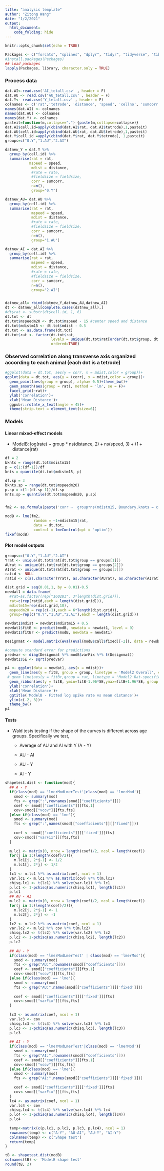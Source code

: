 ---
title: "analysis template"
author: "Zitong Wang"
date: "1/2/2021"
output:
  html_document:
    code_folding: hide
---

```{r setup, include=FALSE}
knitr::opts_chunk$set(echo = TRUE)
```



```{r Load packages, echo = F, message = F, warning =  F, results = 'hide'}
Packages <- c("forcats", "splines", "dplyr", "tidyr", "tidyverse", "tibble", "ggplot2", "data.table", "RColorBrewer","grid","ggpubr", "gridExtra", "lme4", "nlme")
#install.packages(Packages)  
## load packages
lapply(Packages, library, character.only = TRUE)
```
### Process data


```{r Process data00,  eval = F}
dat.AI<-read.csv('AI_tetall.csv' , header = F)
dat.AU <- read.csv('AU_tetall.csv' , header = F)
dat.Y<- read.csv('Y_tetall.csv' , header = F)
colnames <- c('rat','tetrode', 'distance', 'speed', 'cellno', 'sumcorr') 
names(dat.AI) <- colnames
names(dat.AU) <- colnames
names(dat.Y) <- colnames
pasteit=function(m,collapse=".") {paste(m,collapse=collapse)}
dat.AI$cell.id=apply(cbind(dat.AI$rat, dat.AI$tetrode),1,pasteit)
dat.AU$cell.id=apply(cbind(dat.AU$rat, dat.AU$tetrode),1,pasteit)
dat.Y$cell.id =apply(cbind(dat.Y$rat, dat.Y$tetrode), 1,pasteit)
groups=c("0.Y","1.AU","2.AI")

datnew_Y = dat.Y %>% 
  group_by(cell.id) %>% 
  summarise(rat = rat,
           mspeed = speed,
            mdist = distance,
            #rate = rate,
            #fieldsize = fieldsize,
            corr = sumcorr,
            n=n(),
            group="0.Y")

datnew_AU= dat.AU %>% 
  group_by(cell.id) %>% 
  summarise(rat = rat,
            mspeed = speed,
            mdist = distance,
            #rate = rate,
            #fieldsize = fieldsize,
            corr = sumcorr,
            n=n(),
            group="1.AU")

datnew_AI = dat.AI %>% 
  group_by(cell.id) %>% 
  summarise(rat = rat,
            mspeed = speed,
            mdist = distance,
            #rate = rate,
            #fieldsize = fieldsize,
            corr = sumcorr,
            n=n(),
            group="2.AI")


datnew_all= rbind(datnew_Y,datnew_AU,datnew_AI)
dt <- datnew_all[complete.cases(datnew_all),]
#dt$rat <- substr(dt$cell.id, 1, 6)
dt.tot <- dt 
dt.tot$mspeedm20 <- dt.tot$mspeed - 15 #center speed and distance
dt.tot$mdistm15 <- dt.tot$mdist - 0.5
dt.tot <- as.data.frame(dt.tot)
dt.tot$rat <- factor(dt.tot$rat, 
                     levels = unique(dt.tot$rat[order(dt.tot$group, dt.tot$mdist)]),
                     ordered=TRUE)
```


### Observed correlation along transverse axis organized according to each animal (each dot is a tetrode)


```{r, Observed plot01}
#ggplot(data = dt.tot, aes(y = corr, x = mdist,color = group))+
ggplot(data = dt.tot, aes(y = (corr), x = mdist,color = group))+
  geom_point(aes(group = group), alpha= 0.5)+theme_bw()+
  geom_smooth(aes(group = rat), method = 'lm', se = F)+  
  facet_grid(~rat)+
  ylab('correlation')+
  xlab('Mean Distance')+
  ggpubr::rotate_x_text(angle = 45)+
  theme(strip.text = element_text(size=6))
```

### Models

#### Linear mixed-effect models

  + ModelB: log(rate) ~ group * ns(distance, 2) + ns(speed, 3) + (1 + distance|rat)

```{r, Models00}
df = 2
bknts = range(dt.tot$mdistm15)
p = c(1:(df-1))/df
knts = quantile(dt.tot$mdistm15, p)

df.sp = 3
bknts.sp = range(dt.tot$mspeedm20)
p.sp = c(1:(df.sp-1))/df.sp
knts.sp = quantile(dt.tot$mspeedm20, p.sp)


fm2 <- as.formula(paste('corr ~  group*ns(mdistm15, Boundary.knots = c(', bknts[1],",",bknts[2], "),knots=", knts, ")", "+ns(mspeedm20,Boundary.knots = c(", bknts.sp[1], ",", bknts.sp[2], "),knots=c(",knts.sp[1], ",", knts.sp[2],"))" ))

modB <- lme(fm2,
             random = ~1+mdistm15|rat,
             data = dt.tot,
             control = lmeControl(opt = 'optim'))
fixef(modB)
```


#### Plot model outputs 



```{r, Plot model output01}
groups=c("0.Y","1.AU","2.AI")
Yrat <- unique(dt.tot$rat[dt.tot$group == groups[1]])
AUrat <- unique(dt.tot$rat[dt.tot$group == groups[2]])
AIrat <- unique(dt.tot$rat[dt.tot$group == groups[3]])
ratid <- NULL
ratid <- c(as.character(Yrat), as.character(AUrat), as.character(AIrat))

dist.grid = seq(0.01,1, by = 0.01)-0.5
newdat1 = data.frame(
  #rat=as.factor(rep("160281", 3*length(dist.grid))),
  rat=c(rep(ratid,each = length(dist.grid))),
  mdistm15=rep(dist.grid,18),
  mspeedm20 = rep(c(-1),each = 6*length(dist.grid)),
  group=rep(c("0.Y","1.AU","2.AI"),each = length(dist.grid)))

newdat1$mdist = newdat1$mdistm15 + 0.5
newdat1$fitB <- predict(modB, newdata = newdat1, level = 0) 
newdat1$fitBr <- predict(modB, newdata = newdat1)

Designmat <- model.matrix(eval(eval(modB$call$fixed)[-2]), data = newdat1)

#compute standard error for predictions
predvar <- diag(Designmat %*% modB$varFix %*% t(Designmat))
newdat1$SE <- sqrt(predvar) 

p4 <- ggplot(data = newdat1, aes(x = mdist))+
  geom_line(aes(y = fitB, group = group, linetype = 'Model2 Overall', color = group), size= 1)+
 # geom_line(aes(y = fitBr,group = rat, linetype = 'Model2 Rat-specific', color = group))+
  geom_ribbon(aes(y = fitB, ymin=fitB-1.96*SE,ymax=fitB+1.96*SE, group = group, fill = group),alpha=0.2)+
  ylab('correlation')+
  xlab('Mean Distance')+
  ggtitle('ModelB - Fitted log spike rate vs mean distance')+
  ylim(c(-2, 3))+
  theme_bw()
p4 

```

#### Tests

* Wald tests testing if the shape of the curves is different across age groups. Specifically we test,

  + Average of AU and AI with Y (A - Y)
  
  + AU - AI

  + AU - Y
  
  + AI - Y


```{r, Tests00}
shapetest.dist <- function(mod){
  ## A - Y
  if(class(mod) == 'lmerModLmerTest'|class(mod) == 'lmerMod'){
    smod <- summary(mod)
    fts <- grep(":",rownames(smod[["coefficients"]]))
    coef <- smod[["coefficients"]][fts,1]
    cov<-smod[["vcov"]][fts,fts]
  }else if(class(mod) == 'lme'){
    smod <- summary(mod)
    fts <- grep(":",names(smod[["coefficients"]][['fixed']]))
    
    coef <- smod[["coefficients"]][['fixed']][fts]
    cov<-smod[["varFix"]][fts,fts]
  }
  
  m.lc1 <- matrix(0, nrow = length(coef)/2, ncol = length(coef))
  for(j in 1:(length(coef)/2)){
    m.lc1[j, 2*j-1] <- 1/2
    m.lc1[j, 2*j] <- 1/2
  }
  lc1 <- m.lc1 %*% as.matrix(coef, ncol = 1)
  var.lc1 <- m.lc1 %*% as.matrix(cov) %*% t(m.lc1)
  chisq.lc1 <- t(lc1) %*% solve(var.lc1) %*% lc1
  p.lc1 <- 1-pchisq(as.numeric(chisq.lc1), length(lc1))
  p.lc1 
  ## AU - AI
  m.lc2 <- matrix(0, nrow = length(coef)/2, ncol = length(coef))
  for(j in 1:(length(coef)/2)){
    m.lc2[j, 2*j-1] <- 1
    m.lc2[j, 2*j] <- -1
  }
  lc2 <- m.lc2 %*% as.matrix(coef, ncol = 1)
  var.lc2 <- m.lc2 %*% cov %*% t(m.lc2)
  chisq.lc2 <- t(lc2) %*% solve(var.lc2) %*% lc2
  p.lc2 <- 1-pchisq(as.numeric(chisq.lc2), length(lc2))
  p.lc2 
  
  ## AU - Y
  if(class(mod) == 'lmerModLmerTest' | class(mod) == 'lmerMod'){
    smod <- summary(mod)
    fts <- grep("AU:",rownames(smod[["coefficients"]]))
    coef <- smod[["coefficients"]][fts,1]
    cov<-smod[["vcov"]][fts,fts]
  }else if(class(mod) == 'lme'){
    smod <- summary(mod)
    fts <- grep("AU:",names(smod[["coefficients"]][['fixed']]))
    
    coef <- smod[["coefficients"]][['fixed']][fts]
    cov<-smod[["varFix"]][fts,fts]
  }
  
  lc3 <- as.matrix(coef, ncol = 1)
  var.lc3 <- cov
  chisq.lc3 <- t(lc3) %*% solve(var.lc3) %*% lc3
  p.lc3 <- 1-pchisq(as.numeric(chisq.lc3), length(lc3))
  p.lc3
  
  ## AI - Y
  if(class(mod) == 'lmerModLmerTest'|class(mod) == 'lmerMod'){
    smod <- summary(mod)
    fts <- grep("AI:",rownames(smod[["coefficients"]]))
    coef <- smod[["coefficients"]][fts,1]
    cov<-smod[["vcov"]][fts,fts]
  }else if(class(mod) == 'lme'){
    smod <- summary(mod)
    fts <- grep("AI:",names(smod[["coefficients"]][['fixed']]))
    
    coef <- smod[["coefficients"]][['fixed']][fts]
    cov<-smod[["varFix"]][fts,fts]
  }
  lc4 <- as.matrix(coef, ncol = 1)
  var.lc4 <- cov
  chisq.lc4 <- t(lc4) %*% solve(var.lc4) %*% lc4
  p.lc4 <- 1-pchisq(as.numeric(chisq.lc4), length(lc4))
  p.lc4
  
  temp<-matrix(c(p.lc1, p.lc2, p.lc3, p.lc4), ncol = 1)
  rownames(temp) <- c("A-Y", "AU-AI", "AU-Y", "AI-Y")
  colnames(temp) <- c('Shape test')
  return(temp)
}
```

```{r, Tests01}
tB <- shapetest.dist(modB)
colnames(tB) <- 'ModelB shape test'
round(tB, 2)
```
